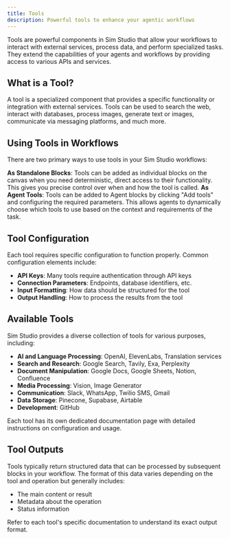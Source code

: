 ```yaml
---
title: Tools
description: Powerful tools to enhance your agentic workflows
---
```



Tools are powerful components in Sim Studio that allow your workflows to interact with external services, process data, and perform specialized tasks. They extend the capabilities of your agents and workflows by providing access to various APIs and services.

## What is a Tool?

A tool is a specialized component that provides a specific functionality or integration with external services. Tools can be used to search the web, interact with databases, process images, generate text or images, communicate via messaging platforms, and much more.

## Using Tools in Workflows

There are two primary ways to use tools in your Sim Studio workflows:

<Steps>
  <Step>
    <strong>As Standalone Blocks</strong>: Tools can be added as individual blocks on the canvas
    when you need deterministic, direct access to their functionality. This gives you precise
    control over when and how the tool is called.
  </Step>
  <Step>
    <strong>As Agent Tools</strong>: Tools can be added to Agent blocks by clicking "Add tools" and
    configuring the required parameters. This allows agents to dynamically choose which tools to use
    based on the context and requirements of the task.
  </Step>
</Steps>

## Tool Configuration

Each tool requires specific configuration to function properly. Common configuration elements include:

- **API Keys**: Many tools require authentication through API keys
- **Connection Parameters**: Endpoints, database identifiers, etc.
- **Input Formatting**: How data should be structured for the tool
- **Output Handling**: How to process the results from the tool

## Available Tools

Sim Studio provides a diverse collection of tools for various purposes, including:

- **AI and Language Processing**: OpenAI, ElevenLabs, Translation services
- **Search and Research**: Google Search, Tavily, Exa, Perplexity
- **Document Manipulation**: Google Docs, Google Sheets, Notion, Confluence
- **Media Processing**: Vision, Image Generator
- **Communication**: Slack, WhatsApp, Twilio SMS, Gmail
- **Data Storage**: Pinecone, Supabase, Airtable
- **Development**: GitHub

Each tool has its own dedicated documentation page with detailed instructions on configuration and usage.

## Tool Outputs

Tools typically return structured data that can be processed by subsequent blocks in your workflow. The format of this data varies depending on the tool and operation but generally includes:

- The main content or result
- Metadata about the operation
- Status information

Refer to each tool's specific documentation to understand its exact output format.
